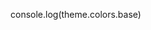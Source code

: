 <!-- Colors.stories.mdx -->

console.log(theme.colors.base)

<Meta title="Design Tokens/Colors" />

<ColorPalette>
  <ColorItem
    title="theme.colors.base"
    subtitle="Some of the Base"
    colors={ theme.colors.base }
  />
</ColorPalette>
